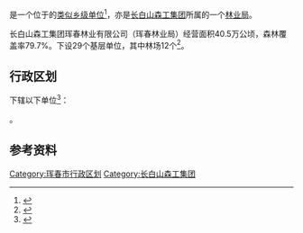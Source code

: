 {{中国乡级行政区|22/24/04/400/000
|行政区全称           = {{PAGENAMEBASE}}<br>珲春林业有限公司
|上级行政区           = [[长白山森工集团|长白山森工集团]]
|政府驻地             = [[珲春市|珲春市]]站前东大街123号
}}

'''{{PAGENAMEBASE}}'''是一个位于{{PRC admin/fullname|22/24/04/400/000|3}}的[[类似乡级单位|类似乡级单位]]<ref>{{PRC admin/ref sgc|{{PRC admin/parent|22/24/04/400/000}}}}</ref>，亦是[[长白山森工集团|长白山森工集团]]所属的一个[[林业局|林业局]]。

长白山森工集团珲春林业有限公司（珲春林业局）经营面积40.5万公顷，森林覆盖率79.7%。下设29个基层单位，其中林场12个<ref>{{cite web |title=珲春林业有限公司简介 |url=http://www.cbssgjt.com/html/2015/04/13/20150413574.shtml |website=长白山森工集团 |access-date=2020-08-27 |archive-date=2020-06-17 |archive-url=https://web.archive.org/web/20200617040839/http://www.cbssgjt.com/html/2015/04/13/20150413574.shtml |dead-url=no }}</ref>。

== 行政区划 ==
{{PAGENAMEBASE}}下辖以下单位<ref>{{PRC admin/ref sgc|22/24/04/400/000}}</ref>：

{{PRC admin/children|22/24/04/400/000}}。

== 参考资料 ==
{{reflist}}

{{吉林行政区划小作品}}
[[Category:珲春市行政区划|Category:珲春市行政区划]]
{{中华人民共和国林业区划|长}}

[[Category:长白山森工集团|Category:长白山森工集团]]